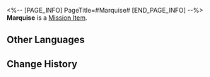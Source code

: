 <%-- [PAGE_INFO]
PageTitle=#Marquise#
[END_PAGE_INFO] --%>
{{Item Infobox
|id          = 140117
|image       = Item Marquise.png
|type        = Mission Item
|invCategory = Missions
|rarity      = 3
|effect      = 
|description = An aristocratic flower beloved by high society.
}}
{{Description|''"Rumor has it that a noblewoman spent her entire family's fortune on one of these flowers. This was why it was given the name Marquise."''}}
'''Marquise''' is a [[Mission Item]].

==Other Languages==
{{Other Languages
|en   = Marquise
|zhs  = 侯爵夫人
|zht  = 侯爵夫人
|ja   = 伯爵夫人
|ko   = 후작 부인
|es   = Marquesa
|fr   = Marquise
|ru   = Маркиза
|th   = Marquise
|vi   = Hầu Tước Phu Nhân
|de   = Marquise
|id   = Marquise
|pt   = Marquesa
}}

==Change History==
{{Change History|1.0}}